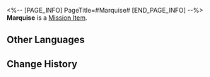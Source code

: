 <%-- [PAGE_INFO]
PageTitle=#Marquise#
[END_PAGE_INFO] --%>
{{Item Infobox
|id          = 140117
|image       = Item Marquise.png
|type        = Mission Item
|invCategory = Missions
|rarity      = 3
|effect      = 
|description = An aristocratic flower beloved by high society.
}}
{{Description|''"Rumor has it that a noblewoman spent her entire family's fortune on one of these flowers. This was why it was given the name Marquise."''}}
'''Marquise''' is a [[Mission Item]].

==Other Languages==
{{Other Languages
|en   = Marquise
|zhs  = 侯爵夫人
|zht  = 侯爵夫人
|ja   = 伯爵夫人
|ko   = 후작 부인
|es   = Marquesa
|fr   = Marquise
|ru   = Маркиза
|th   = Marquise
|vi   = Hầu Tước Phu Nhân
|de   = Marquise
|id   = Marquise
|pt   = Marquesa
}}

==Change History==
{{Change History|1.0}}